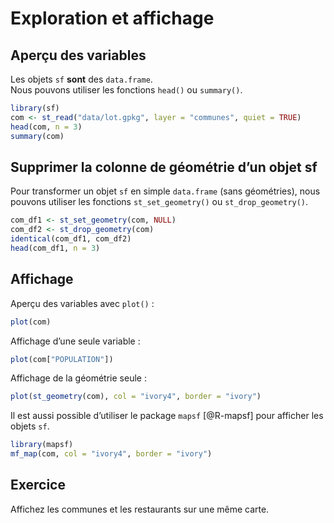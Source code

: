 # Exploration et affichage

## Aperçu des variables
Les objets `sf` **sont** des `data.frame`.   
Nous pouvons utiliser les fonctions `head()` ou `summary()`.

```r
library(sf)
com <- st_read("data/lot.gpkg", layer = "communes", quiet = TRUE)
head(com, n = 3)
summary(com)
```




::: {.callout-note}
## Supprimer la colonne de géométrie d'un objet sf
Pour transformer un objet `sf` en simple `data.frame` (sans géométries), nous pouvons utiliser les fonctions `st_set_geometry()` ou `st_drop_geometry()`. 

```r
com_df1 <- st_set_geometry(com, NULL)
com_df2 <- st_drop_geometry(com)
identical(com_df1, com_df2)
head(com_df1, n = 3)
```
:::


## Affichage 

Aperçu des variables avec `plot()` :
```r
plot(com)
```

Affichage d'une seule variable : 
```r
plot(com["POPULATION"])
```

Affichage de la géométrie seule :

```r
plot(st_geometry(com), col = "ivory4", border = "ivory")
```

Il est aussi possible d'utiliser le package `mapsf` [@R-mapsf] pour afficher les objets `sf`.

```r
library(mapsf)
mf_map(com, col = "ivory4", border = "ivory")
```



## Exercice {.unnumbered}

Affichez les communes et les restaurants sur une même carte. 
